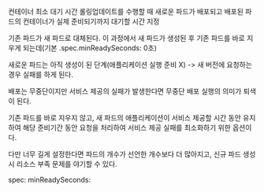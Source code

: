 컨테이너 최소 대기 시간
롤링업데이트를 수행할 때 새로운 파드가 배포되고 배포된 파드의 컨테이너가 실제 준비되기까지 대기할 시간 지정

기존 파드가 새 파드로 대체된다.
이 과정에서 새 파드가 생성된 후 기존 파드를 바로 지우게 되는데(기본 .spec.minReadySeconds: 0초)

새로운 파드는 아직 생성이 된 단계(애플리케이션 실행 준비 X) -> 새 버전에 요청하는 경우 실패를 하게 된다.

배포는 무중단이지만 서비스 제공의 실패가 발생한다면 무중단 배포 실행의 의미가 퇴색이 된다.

기존 파드를 바로 지우지 않고, 새 파드의 애플리케이션이 서비스 제공할 시간 동안 유지하여
해당 준비기간 동안 요청을 처리하여 서비스 제공 실패를 최소화하기 위한 옵션이다.

다만 너무 길게 설정한다면 파드의 개수가 선언한 개수보다 더 많아지고, 
신규 파드 생성 시 리소스 부족 문제를 야기할 수 있다.

spec:
  minReadySeconds:
